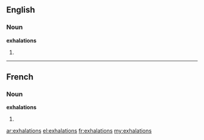 ==English==

===Noun===
'''exhalations'''

# {{plural of|[[exhalation]]}}

----

==French==

===Noun===
'''exhalations''' {{f}}

# {{plural of|[[exhalation]]|lang=fr}}

[[ar:exhalations]]
[[el:exhalations]]
[[fr:exhalations]]
[[my:exhalations]]